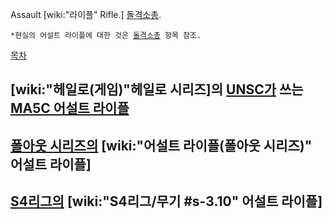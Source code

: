 Assault [wiki:"라이플" Rifle.] [[돌격소총]].

 *현실의 어설트 라이플에 대한 것은 [[돌격소총]] 항목 참조.

[[목차]]

== [wiki:"헤일로(게임)"헤일로 시리즈]의 [[UNSC]]가 쓰는 [[MA5C 어설트 라이플]] ==

== [[폴아웃 시리즈]]의 [wiki:"어설트 라이플(폴아웃 시리즈)" 어설트 라이플] ==

== [[S4리그]]의 [wiki:"S4리그/무기 #s-3.10" 어설트 라이플] ==
